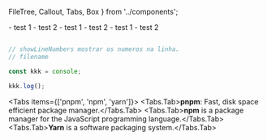   FileTree,
  Callout, 
  Tabs,
  Box
} from '../components';

<Box>
- test 1
- test 2
</Box>

<Box type="error" title="error" >
- test 1
- test 2
</Box>

<Box type="info" title="Info" isDropDown >
- test 1
- test 2
</Box>

```js showLineNumbers filename="example.js" copy

// showLineNumbers mostrar os numeros na linha.
// filename 

const kkk = console;

kkk.log();
```
 
<FileTree>
  <FileTree.Folder name="content" defaultOpen>
    <FileTree.File name="_meta.js" />
    <FileTree.File name="contact.md" />
    <FileTree.File name="index.mdx" />
    <FileTree.Folder name="about">
      <FileTree.File name="_meta.js" />
      <FileTree.File name="legal.md" />
      <FileTree.File name="index.mdx" />
    </FileTree.Folder>
  </FileTree.Folder>
</FileTree>
 
<Tabs items={['pnpm', 'npm', 'yarn']}>
  <Tabs.Tab>**pnpm**: Fast, disk space efficient package manager.</Tabs.Tab>
  <Tabs.Tab>**npm** is a package manager for the JavaScript programming language.</Tabs.Tab>
  <Tabs.Tab>**Yarn** is a software packaging system.</Tabs.Tab>
</Tabs>